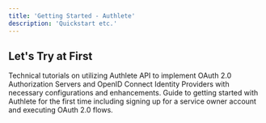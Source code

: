 ```yaml
---
title: 'Getting Started - Authlete'
description: 'Quickstart etc.'
---
```


## Let's Try at First
Technical tutorials on utilizing Authlete API to implement OAuth 2.0 Authorization Servers and OpenID Connect Identity Providers with necessary configurations and enhancements.
Guide to getting started with Authlete for the first time including signing up for a service owner account and executing OAuth 2.0 flows.
